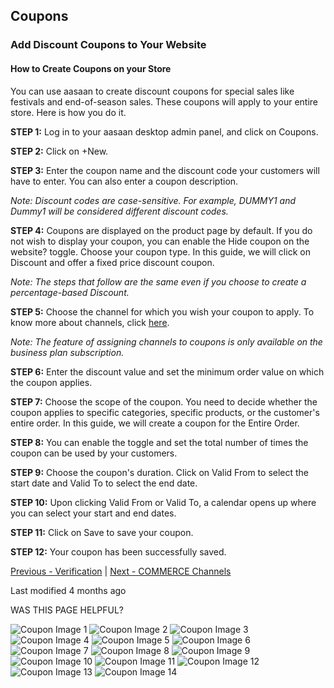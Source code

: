 ## Coupons

### Add Discount Coupons to Your Website
#### How to Create Coupons on your Store

You can use aasaan to create discount coupons for special sales like festivals and end-of-season sales. These coupons will apply to your entire store. Here is how you do it.

**STEP 1:**
Log in to your aasaan desktop admin panel, and click on Coupons.

**STEP 2:**
Click on +New.

**STEP 3:**
Enter the coupon name and the discount code your customers will have to enter. You can also enter a coupon description.

*Note: Discount codes are case-sensitive. For example, DUMMY1 and Dummy1 will be considered different discount codes.*

**STEP 4:**
Coupons are displayed on the product page by default. If you do not wish to display your coupon, you can enable the Hide coupon on the website? toggle. Choose your coupon type. In this guide, we will click on Discount and offer a fixed price discount coupon.

*Note: The steps that follow are the same even if you choose to create a percentage-based Discount.*

**STEP 5:**
Choose the channel for which you wish your coupon to apply. To know more about channels, click [here](#).

*Note: The feature of assigning channels to coupons is only available on the business plan subscription.*

**STEP 6:**
Enter the discount value and set the minimum order value on which the coupon applies.

**STEP 7:**
Choose the scope of the coupon. You need to decide whether the coupon applies to specific categories, specific products, or the customer's entire order. In this guide, we will create a coupon for the Entire Order.

**STEP 8:**
You can enable the toggle and set the total number of times the coupon can be used by your customers.

**STEP 9:**
Choose the coupon's duration. Click on Valid From to select the start date and Valid To to select the end date.

**STEP 10:**
Upon clicking Valid From or Valid To, a calendar opens up where you can select your start and end dates.

**STEP 11:**
Click on Save to save your coupon.

**STEP 12:**
Your coupon has been successfully saved.

[Previous - Verification](#) | [Next - COMMERCE Channels](#)

Last modified 4 months ago

WAS THIS PAGE HELPFUL?

![Coupon Image 1](https://cdn.aasaan.app/docs/coupons/coupons_1.png)
![Coupon Image 2](https://cdn.aasaan.app/docs/coupons/coupons_2.png)
![Coupon Image 3](https://cdn.aasaan.app/docs/coupons/coupons_3.png)
![Coupon Image 4](https://cdn.aasaan.app/docs/coupons/coupons_4.png)
![Coupon Image 5](https://cdn.aasaan.app/docs/coupons/coupons_5.png)
![Coupon Image 6](https://cdn.aasaan.app/docs/coupons/coupons_6.png)
![Coupon Image 7](https://cdn.aasaan.app/docs/coupons/coupons_7.png)
![Coupon Image 8](https://cdn.aasaan.app/docs/coupons/coupons_8.png)
![Coupon Image 9](https://cdn.aasaan.app/docs/coupons/coupons_9.png)
![Coupon Image 10](https://cdn.aasaan.app/docs/coupons/coupons_10.png)
![Coupon Image 11](https://cdn.aasaan.app/docs/coupons/coupons_11.png)
![Coupon Image 12](https://cdn.aasaan.app/docs/coupons/coupons_12.png)
![Coupon Image 13](https://cdn.aasaan.app/docs/coupons/coupons_13.png)
![Coupon Image 14](https://cdn.aasaan.app/docs/coupons/coupons_14.png)
